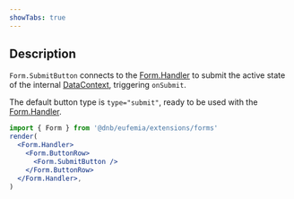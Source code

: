 ```yaml
---
showTabs: true
---
```


## Description

`Form.SubmitButton` connects to the [Form.Handler](/uilib/extensions/forms/Form/Handler/) to submit the active state of the internal [DataContext](/uilib/extensions/forms/DataContext/), triggering `onSubmit`.

The default button type is `type="submit"`, ready to be used with the [Form.Handler](/uilib/extensions/forms/Form/Handler).

```jsx
import { Form } from '@dnb/eufemia/extensions/forms'
render(
  <Form.Handler>
    <Form.ButtonRow>
      <Form.SubmitButton />
    </Form.ButtonRow>
  </Form.Handler>,
)
```
